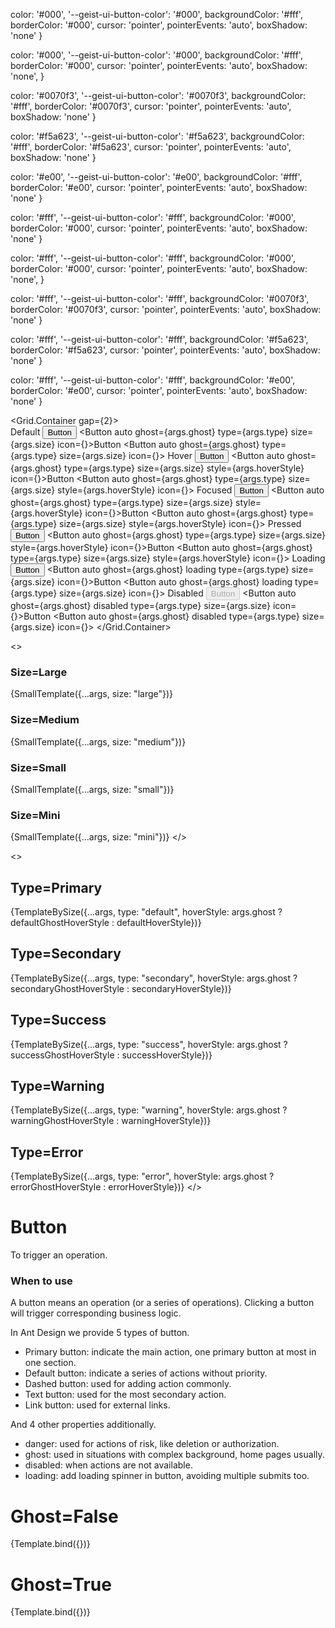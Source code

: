
<Meta title="core-components/Button" component={Button} />

  color: '#000', 
  '--geist-ui-button-color': '#000',
  backgroundColor: '#fff',
  borderColor: '#000',
  cursor: 'pointer',
  pointerEvents: 'auto',
  boxShadow: 'none'
}

  color: '#000', 
  '--geist-ui-button-color': '#000',
  backgroundColor: '#fff',
  borderColor: '#000',
  cursor: 'pointer',
  pointerEvents: 'auto',
  boxShadow: 'none',
}

  color: '#0070f3', 
  '--geist-ui-button-color': '#0070f3',
  backgroundColor: '#fff',
  borderColor: '#0070f3',
  cursor: 'pointer',
  pointerEvents: 'auto',
  boxShadow: 'none'
}

  color: '#f5a623', 
  '--geist-ui-button-color': '#f5a623',
  backgroundColor: '#fff',
  borderColor: '#f5a623',
  cursor: 'pointer',
  pointerEvents: 'auto',
  boxShadow: 'none'
}

  color: '#e00', 
  '--geist-ui-button-color': '#e00',
  backgroundColor: '#fff',
  borderColor: '#e00',
  cursor: 'pointer',
  pointerEvents: 'auto',
  boxShadow: 'none'
}

  color: '#fff', 
  '--geist-ui-button-color': '#fff',
  backgroundColor: '#000',
  borderColor: '#000',
  cursor: 'pointer',
  pointerEvents: 'auto',
  boxShadow: 'none'
}

  color: '#fff', 
  '--geist-ui-button-color': '#fff',
  backgroundColor: '#000',
  borderColor: '#000',
  cursor: 'pointer',
  pointerEvents: 'auto',
  boxShadow: 'none',
}

  color: '#fff', 
  '--geist-ui-button-color': '#fff',
  backgroundColor: '#0070f3',
  borderColor: '#0070f3',
  cursor: 'pointer',
  pointerEvents: 'auto',
  boxShadow: 'none'
}

  color: '#fff', 
  '--geist-ui-button-color': '#fff',
  backgroundColor: '#f5a623',
  borderColor: '#f5a623',
  cursor: 'pointer',
  pointerEvents: 'auto',
  boxShadow: 'none'
}

  color: '#fff', 
  '--geist-ui-button-color': '#fff',
  backgroundColor: '#e00',
  borderColor: '#e00',
  cursor: 'pointer',
  pointerEvents: 'auto',
  boxShadow: 'none'
}

  <Grid.Container gap={2}>      
    <Grid>
      Default
      <Spacer h={.5} />
      <Button auto ghost={args.ghost} type={args.type} size={args.size}>Button</Button>
      <Spacer h={.5} />
      <Button auto ghost={args.ghost} type={args.type} size={args.size} icon={<FontAwesomeIcon icon={faSearch} size="lg" />}>Button</Button>
      <Spacer h={.5} />
      <Button auto ghost={args.ghost} type={args.type} size={args.size} icon={<FontAwesomeIcon icon={faSearch} size="lg" />}></Button>
    </Grid>
    <Grid>
      Hover 
      <Spacer h={.5} />
      <Button auto ghost={args.ghost} type={args.type} size={args.size} style={args.hoverStyle}>Button</Button>
      <Spacer h={.5} />
      <Button auto ghost={args.ghost} type={args.type} size={args.size} style={args.hoverStyle} icon={<FontAwesomeIcon icon={faSearch} size="lg" />}>Button</Button>
      <Spacer h={.5} />
      <Button auto ghost={args.ghost} type={args.type} size={args.size} style={args.hoverStyle} icon={<FontAwesomeIcon icon={faSearch} size="lg" />}></Button>
    </Grid>
    <Grid>
      Focused
      <Spacer h={.5} />
      <Button auto ghost={args.ghost} type={args.type} size={args.size} style={args.hoverStyle}>Button</Button>
      <Spacer h={.5} />
      <Button auto ghost={args.ghost} type={args.type} size={args.size} style={args.hoverStyle} icon={<FontAwesomeIcon icon={faSearch} size="lg" />}>Button</Button>
      <Spacer h={.5} />
      <Button auto ghost={args.ghost} type={args.type} size={args.size} style={args.hoverStyle} icon={<FontAwesomeIcon icon={faSearch} size="lg" />}></Button>
    </Grid>
    <Grid>
      Pressed
      <Spacer h={.5} />
      <Button auto ghost={args.ghost} type={args.type} size={args.size} style={args.hoverStyle}>Button</Button>
      <Spacer h={.5} />
      <Button auto ghost={args.ghost} type={args.type} size={args.size} style={args.hoverStyle} icon={<FontAwesomeIcon icon={faSearch} size="lg" />}>Button</Button>
      <Spacer h={.5} />
      <Button auto ghost={args.ghost} type={args.type} size={args.size} style={args.hoverStyle} icon={<FontAwesomeIcon icon={faSearch} size="lg" />}></Button>
    </Grid>
    <Grid>
      Loading
      <Spacer h={.5} />
      <Button auto ghost={args.ghost} loading type={args.type} size={args.size}>Button</Button>
      <Spacer h={.5} />
      <Button auto ghost={args.ghost} loading type={args.type} size={args.size} icon={<FontAwesomeIcon icon={faSearch} size="lg" />}>Button</Button>
      <Spacer h={.5} />
      <Button auto ghost={args.ghost} loading type={args.type} size={args.size} icon={<FontAwesomeIcon icon={faSearch} size="lg" />}></Button>
    </Grid>
    <Grid>
      Disabled
      <Spacer h={.5} />
      <Button auto ghost={args.ghost} disabled type={args.type} size={args.size}>Button</Button>
      <Spacer h={.5} />
      <Button auto ghost={args.ghost} disabled type={args.type} size={args.size} icon={<FontAwesomeIcon icon={faSearch} size="lg" />}>Button</Button>
      <Spacer h={.5} />
      <Button auto ghost={args.ghost} disabled type={args.type} size={args.size} icon={<FontAwesomeIcon icon={faSearch} size="lg" />}></Button>
    </Grid>
  </Grid.Container>

  <>
    <h3>Size=Large</h3>
    {SmallTemplate({...args, size: "large"})}
    <h3>Size=Medium</h3>
    {SmallTemplate({...args, size: "medium"})}
    <h3>Size=Small</h3>
    {SmallTemplate({...args, size: "small"})}
    <h3>Size=Mini</h3>
    {SmallTemplate({...args, size: "mini"})}
  </>

  <>
    <h2>Type=Primary</h2>
    {TemplateBySize({...args, type: "default", hoverStyle: args.ghost ? defaultGhostHoverStyle : defaultHoverStyle})}
    <h2>Type=Secondary</h2>
    {TemplateBySize({...args, type: "secondary", hoverStyle: args.ghost ? secondaryGhostHoverStyle : secondaryHoverStyle})}
    <h2>Type=Success</h2>
    {TemplateBySize({...args, type: "success", hoverStyle: args.ghost ? successGhostHoverStyle : successHoverStyle})}
    <h2>Type=Warning</h2>
    {TemplateBySize({...args, type: "warning", hoverStyle: args.ghost ? warningGhostHoverStyle : warningHoverStyle})}
    <h2>Type=Error</h2>
    {TemplateBySize({...args, type: "error", hoverStyle: args.ghost ? errorGhostHoverStyle : errorHoverStyle})}
  </>

# Button
To trigger an operation.

### When to use
A button means an operation (or a series of operations). Clicking a button will trigger corresponding business logic.

In Ant Design we provide 5 types of button.

- Primary button: indicate the main action, one primary button at most in one section.
- Default button: indicate a series of actions without priority.
- Dashed button: used for adding action commonly.
- Text button: used for the most secondary action.
- Link button: used for external links.

And 4 other properties additionally.

- danger: used for actions of risk, like deletion or authorization.
- ghost: used in situations with complex background, home pages usually.
- disabled: when actions are not available.
- loading: add loading spinner in button, avoiding multiple submits too.

##

# Ghost=False

<Canvas>
  <Story 
    name="Ghost=False"
    parameters={{
      ghost: { values: [ true, false ] },
      type: { values: ["default", "secondary"] } 
    }}
    args={{
      ghost: false
    }}
  >
    {Template.bind({})}
  </Story>
</Canvas>

# Ghost=True
 
<Canvas>
  <Story 
    name="Ghost=True"
    parameters={{
      ghost: { values: [ true, false ] },
      type: { values: ["default", "secondary"] } 
    }}
    args={{
      ghost: true
    }}
  >
    {Template.bind({})}
  </Story>
</Canvas>
